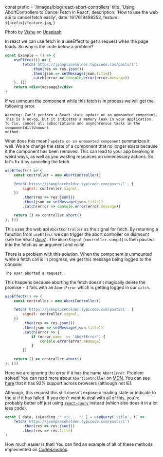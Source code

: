 const prefix = '/images/blog/react-abort-controllers'
    title: 'Using AbortControllers to Cancel Fetch in React',
    description: 'How to use the web api to cancel fetch easily',
    date: 1617619498253,
    feature: `${prefix}/feature.jpg`,
}

Photo by [Vishu](https://unsplash.com/@vishujoo?utm_source=unsplash&utm_medium=referral&utm_content=creditCopyText) on [Unsplash](https://unsplash.com/s/photos/jet?utm_source=unsplash&utm_medium=referral&utm_content=creditCopyText)

<Divider />

In react we can use fetch in a useEffect to get a request when the page loads. So why is the code below a problem?

```jsx
const Example = () => {
    useEffect(() => {
        fetch('https://jsonplaceholder.typicode.com/posts/1')
            .then(res => res.json())
            .then(json => setMessage(json.title))
            .catch(error => console.error(error.message))
    }, [])
    return <div>{message}</div>
}
```

If we unmount the component while this fetch is in process we will get the following error.

```
Warning: Can't perform a React state update on an unmounted component.
This is a no-op, but it indicates a memory leak in your application.
To fix, cancel all subscriptions and asynchronous tasks in the componentWillUnmount
method.
```

What does this mean? `update on an unmounted component` summarizes it well. We are
change the state of a component that no longer exists because it the component has been removed.
This can lead to your app breaking in weird ways, as well as you wasting resources on unnecessary
actions. So let's fix it by canceling the fetch.

```jsx
useEffect(() => {
    const controller = new AbortController()

    fetch('https://jsonplaceholder.typicode.com/posts/1', {
        signal: controller.signal,
    })
        .then(res => res.json())
        .then(json => setMessage(json.title))
        .catch(error => console.error(error.message))

    return () => controller.abort()
}, [])
```

This uses the web api `AbortController` as the signal for fetch. By returning a function from `useEffect` we
can trigger the abort controller on dismount (see the React [docs](https://reactjs.org/docs/hooks-effect.html#example-using-hooks-1)).
The `AbortSignal` (`controller.singal`) is then passed into the fetch as an argument and voilà!

There is a problem with this solution. When the component is unmounted while a fetch call is in progress, we
get this message being logged to the console:

```
The user aborted a request.
```

This happens because aborting the fetch doesn't magically delete the promise - it fails with an
`AbortError` which is getting logged in our `catch`.

```jsx
useEffect(() => {
    const controller = new AbortController()

    fetch('https://jsonplaceholder.typicode.com/posts/1', {
        signal: controller.signal,
    })
        .then(res => res.json())
        .then(json => setMessage(json.title))
        .catch(error => {
            if (error.name !== 'AbortError') {
                console.error(error.message)
            }
        })

    return () => controller.abort()
}, [])
```

Here we are ignoring the error if it has the name `AbortError`. Problem solved! You can read
more about `AbortController` on [MDN](https://developer.mozilla.org/en-US/docs/Web/API/AbortController).
You can see [here](https://caniuse.com/abortcontroller) that it has 92% support across browsers (although not IE).

Although, this request this still doesn't expose a loading state or indicate to the ui if it has failed.
If you don't want to deal with all of this, you're probably better off just using
[`react-query`](https://react-query.tanstack.com/) instead (which also does it in a lot less code).

```jsx
const { data, isLoading /* etc... */ } = useQuery('title', () =>
    fetch('https://jsonplaceholder.typicode.com/posts/1')
        .then(res => res.json())
        .then(res => res.title)
)
```

How much easier is that! You can find an example of all of these methods implemented on
[CodeSandbox](https://codesandbox.io/s/mutable-pine-psldb?file=/src/Comp.js).
